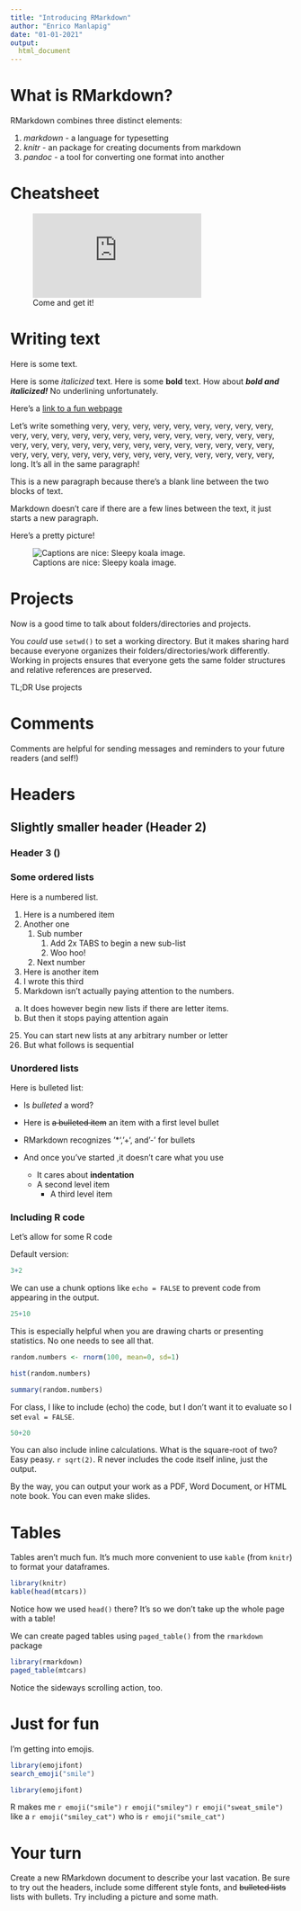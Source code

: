 ```yaml
---
title: "Introducing RMarkdown"
author: "Enrico Manlapig"
date: "01-01-2021"
output:
  html_document
---
```


<!-- 
This stuff is called the YAML 
    toc: TRUE
    toc_float: TRUE
    fig_caption: TRUE
    theme: cerulean
-->
# What is RMarkdown?

RMarkdown combines three distinct elements:

1. *markdown* - a language for typesetting
2. *knitr* - an package for creating documents from markdown
3. *pandoc* - a tool for converting one format into another


# Cheatsheet
![Come and get it!](https://www.rstudio.com/wp-content/uploads/2015/03/rmarkdown-reference.pdf)

# Writing text 

Here is some text.

Here is some *italicized* text.  Here is some **bold** text.  How about ***bold and italicized!*** No underlining unfortunately.

Here's a [link to a fun webpage](https://littlealchemy2.com/)

Let's write something very, very, very, very, very, very, very, very, very, very, very, very, very, very, very, very, very, very, very, very, very, very, very, very, very, very, very, very, very, very, very, very, very, very, very, very, very, very, very, very, very, very, very, 
very, 
very, 
very, 
very, 
very, 
long.
It's all in the same paragraph!

This is a new paragraph because there's a blank line between the two blocks of text. 










Markdown doesn't care if there are a few lines between the text, it just starts a new paragraph.

Here's a pretty picture!

![Captions are nice: Sleepy koala image. ](images/topic02/sleepy_koala.jpg)








# Projects

Now is a good time to talk about folders/directories and projects.

You *could* use `setwd()` to set a working directory.  But it makes sharing hard because everyone organizes their folders/directories/work differently. Working in projects ensures that everyone gets the same folder structures and relative references are preserved. 

TL;DR Use projects




# Comments

Comments are helpful for sending messages and reminders to your future readers (and self!)

<!-- Here is short comment -->


<!-- 
A 

very

long

comment 
-->


# Headers 
## Slightly smaller header (Header 2)

### Header 3 ()



### Some ordered lists

Here is a numbered list.

1. Here is a numbered item
1. Another one
    1. Sub number
        1. Add 2x TABS to begin a new sub-list
        2. Woo hoo!
    2. Next number
2. Here is another item
3. I wrote this third
1000. Markdown isn't actually paying attention to the numbers.


a. It does however begin new lists if there are letter items.
a. But then it stops paying attention again


25. You can start new lists at any arbitrary number or letter
39. But what follows is sequential


### Unordered lists

Here is bulleted list:

* Is *bulleted* a word?
* Here is ~~a bulleted item~~ an item with a first level bullet
* RMarkdown recognizes '*', '+', and '-' for bullets
- And once you've started ,it doesn't care what you use

    + It cares about **indentation**
    + A second level item
        - A third level item
        




### Including R code

Let's allow for some R code

Default version:

```r
3+2
```

We can use a chunk options like `echo = FALSE` to prevent code from appearing in the output.
```r
25+10
```

This is especially helpful when you are drawing charts or presenting statistics.  No one needs to see all that.

```r
random.numbers <- rnorm(100, mean=0, sd=1)

hist(random.numbers)

summary(random.numbers)
```


For class, I like to include (echo) the code, but I don't want it to evaluate so I set `eval = FALSE`.
```r
50+20
```

You can also include inline calculations.  What is the square-root of two? Easy peasy. `r sqrt(2)`. R never includes the code itself inline, just the output.

By the way, you can output your work as a PDF, Word Document, or HTML note book.  You can even make slides.  


# Tables

Tables aren't much fun.  It's much more convenient to use `kable` (from `knitr`) to format your dataframes.

```r
library(knitr)
kable(head(mtcars))
```

Notice how we used `head()` there?  It's so we don't take up the whole page with a table!

We can create paged tables using `paged_table()` from the `rmarkdown` package

```r
library(rmarkdown)
paged_table(mtcars)
```

Notice the sideways scrolling action, too.


# Just for fun

I'm getting into emojis.

```r
library(emojifont)
search_emoji("smile")
```

```r
library(emojifont)
```

R makes me `r emoji("smile")` `r emoji("smiley")` `r emoji("sweat_smile")` like a `r emoji("smiley_cat")` who is `r emoji("smile_cat")`


# Your turn

Create a new RMarkdown document to describe your last vacation.  Be sure to try out the headers, include some different style fonts, and ~~bulleted lists~~ lists with bullets.  Try including a picture and some math.  

